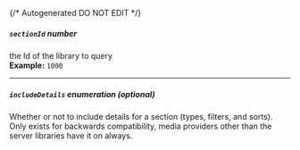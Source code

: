 {/* Autogenerated DO NOT EDIT  */}

##### `sectionId` _number_
the Id of the library to query
<br/>
**Example:** `1000`

---
##### `includeDetails` _enumeration (optional)_
Whether or not to include details for a section (types, filters, and sorts). 
Only exists for backwards compatibility, media providers other than the server libraries have it on always.


<Collapsible openLabel={Labels.showProperties} closeLabel={Labels.hideProperties}>
  <IncludeDetails />
</Collapsible>

